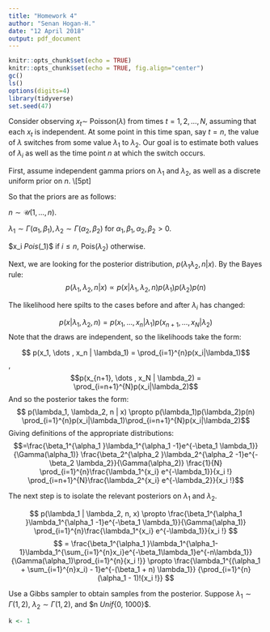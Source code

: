 ```yaml
---
title: "Homework 4"
author: "Senan Hogan-H."
date: "12 April 2018"
output: pdf_document
---
```


```r
knitr::opts_chunk$set(echo = TRUE)
knitr::opts_chunk$set(echo = TRUE, fig.align="center")
gc()
ls()
options(digits=4)
library(tidyverse)
set.seed(47)
```

Consider observing $x_t \sim$ Poisson($\lambda)$ from times $t=1, 2, \dots, N$, assuming that each $x_t$ is independent.  At some point in this time span, say $t=n$, the value of $\lambda$ switches from some value $\lambda_1$ to $\lambda_2$.  Our goal is to estimate both values of $\lambda_i$ as well as the time point $n$ at which the switch occurs.  

First, assume independent gamma priors on $\lambda_1$ and $\lambda_2$\, as well as a discrete uniform prior on $n$.  \\[5pt]

So that the priors are as follows: 

$n \sim \mathcal{U}(1, \dots , n)$.

$\lambda_1 \sim \Gamma(\alpha_1, \beta_1), \lambda_2 \sim \Gamma(\alpha_2, \beta_2)$ for $\alpha_1, \beta_1, \alpha_2, \beta_2 > 0$.

$x_i \sim $Pois$(\lambda_1)$ if $i \leqslant n$, Pois$(\lambda_2)$ otherwise.

Next, we are looking for the posterior distribution, $p(\lambda_1 \lambda_2, n | x)$.  By the Bayes rule: 
$$p(\lambda_1, \lambda_2, n | x) \propto p(x | \lambda_1, \lambda_2, n)p(\lambda_1)p(\lambda_2)p(n)$$

The likelihood here spilts to the cases before and after $\lambda_i$ has changed:

$$ p(x | \lambda_1, \lambda_2, n) = p(x_1, \dots , x_n | \lambda_1)p(x_{n+1}, \dots , x_N | \lambda_2) $$
Note that the draws are independent, so the likelihoods take the form:

$$ p(x_1, \dots , x_n | \lambda_1) = \prod_{i=1}^{n}p(x_i|\lambda_1)$$, 
$$p(x_{n+1}, \dots , x_N | \lambda_2) = \prod_{i=n+1}^{N}p(x_i|\lambda_2)$$
And so the posterior takes the form:
$$ p(\lambda_1, \lambda_2, n | x) \propto p(\lambda_1)p(\lambda_2)p(n) \prod_{i=1}^{n}p(x_i|\lambda_1)\prod_{i=n+1}^{N}p(x_i|\lambda_2)$$
Giving definitions of the appropriate distributions:
$$=\frac{\beta_1^{\alpha_1 }\lambda_1^{\alpha_1 -1}e^{-\beta_1 \lambda_1}}{\Gamma(\alpha_1)}
\frac{\beta_2^{\alpha_2 }\lambda_2^{\alpha_2 -1}e^{-\beta_2 \lambda_2}}{\Gamma(\alpha_2)}
\frac{1}{N}
\prod_{i=1}^{n}\frac{\lambda_1^{x_i} e^{-\lambda_1}}{x_i !}
\prod_{i=n+1}^{N}\frac{\lambda_2^{x_i} e^{-\lambda_2}}{x_i !}$$

The next step is to isolate the relevant posteriors on $\lambda_1$ and $\lambda_2$.

$$ p(\lambda_1 | \lambda_2, n, x) \propto 
\frac{\beta_1^{\alpha_1 }\lambda_1^{\alpha_1 -1}e^{-\beta_1 \lambda_1}}{\Gamma(\alpha_1)}
\prod_{i=1}^{n}\frac{\lambda_1^{x_i} e^{-\lambda_1}}{x_i !}
$$
$$ = 
\frac{\beta_1^{\alpha_1 }\lambda_1^{\alpha_1- 1}\lambda_1^{\sum_{i=1}^{n}x_i}e^{-\beta_1\lambda_1}e^{-n\lambda_1}}
{\Gamma(\alpha_1)\prod_{i=1}^{n}{x_i !}}
 \propto
\frac{\lambda_1^{(\alpha_1 + \sum_{i=1}^{n}x_i) - 1}e^{-(\beta_1 + n) \lambda_1}}
{\prod_{i=1}^{n}(\alpha_1 - 1)!{x_i !}}
$$

Use a Gibbs sampler to obtain samples from the posterior.
Suppose $\lambda_1 \sim \Gamma(1,2)$, $\lambda_2 \sim \Gamma(1,2)$, and $n \sim $Unif$\{0, 1000\}$.

```r
k <- 1
```